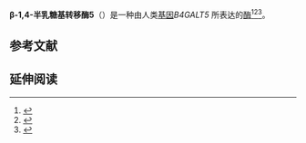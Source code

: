 {{PBB|geneid=9334}}
''' β-1,4-半乳糖基转移酶5'''（{{lang-en|Beta-1,4-galactosyltransferase 5}}）是一种由人类[[基因|基因]]''B4GALT5'' 所表达的[[酶|酶]]<ref name="pmid9597550">{{cite journal | author = Lo NW, Shaper JH, Pevsner J, Shaper NL | title = The expanding beta 4-galactosyltransferase gene family: messages from the databanks | journal = Glycobiology | volume = 8 | issue = 5 | pages = 517–26 |date=Aug 1998 | pmid = 9597550 | pmc =  | doi =10.1093/glycob/8.5.517  }}</ref><ref name="pmid9435216">{{cite journal | author = Sato T, Furukawa K, Bakker H, Van den Eijnden DH, Van Die I | title = Molecular cloning of a human cDNA encoding β-1,4-galactosyltransferase with 37% identity to mammalian UDP-Gal:GlcNAc β-1,4-galactosyltransferase | journal = Proc Natl Acad Sci U S A | volume = 95 | issue = 2 | pages = 472–7 |date=Feb 1998 | pmid = 9435216 | pmc = 18444 | doi =10.1073/pnas.95.2.472  }}</ref><ref name="entrez">{{cite web | title = Entrez Gene: B4GALT5 UDP-Gal:betaGlcNAc beta 1,4- galactosyltransferase, polypeptide 5| url = http://www.ncbi.nlm.nih.gov/sites/entrez?Db=gene&Cmd=ShowDetailView&TermToSearch=9334| accessdate = }}</ref>。

<!-- The PBB_Summary template is automatically maintained by Protein Box Bot.  See Template:PBB_Controls to Stop updates. 
{{PBB_Summary
| section_title = 
| summary_text = This gene is one of seven beta-1,4-galactosyltransferase (beta4GalT) genes. They encode type II membrane-bound glycoproteins that appear to have exclusive specificity for the donor substrate [[Uridine_diphosphate_galactose|UDP-galactose]]; all transfer galactose in a beta1,4 linkage to similar acceptor sugars: GlcNAc, Glc, and Xyl. Each beta4GalT has a distinct function in the biosynthesis of different glycoconjugates and saccharide structures. As type II membrane proteins, they have an N-terminal hydrophobic signal sequence that directs the protein to the Golgi apparatus and which then remains uncleaved to function as a transmembrane anchor. By sequence similarity, the beta4GalTs form four groups: beta4GalT1 and beta4GalT2, beta4GalT3 and beta4GalT4, beta4GalT5 and beta4GalT6, and beta4GalT7. The function of the enzyme encoded by this gene is not clear. This gene was previously designated as B4GALT4 but was renamed to B4GALT5. In the literature it is also referred to as beta4GalT2.<ref name="entrez"/>
}}-->

==参考文献==
{{reflist}}

==延伸阅读==
{{refbegin | 2}}
{{PBB_Further_reading 
| citations = 
*{{cite journal  | author=Amado M, Almeida R, Schwientek T, Clausen H |title=Identification and characterization of large galactosyltransferase gene families: galactosyltransferases for all functions |journal=Biochim. Biophys. Acta |volume=1473 |issue= 1 |pages= 35–53 |year= 2000 |pmid= 10580128 |doi=  10.1016/S0304-4165(99)00168-3}}
*{{cite journal  | author=Sato T, Aoki N, Matsuda T, Furukawa K |title=Differential effect of alpha-lactalbumin on beta-1,4-galactosyltransferase IV activities |journal=Biochem. Biophys. Res. Commun. |volume=244 |issue= 3 |pages= 637–41 |year= 1998 |pmid= 9535717 |doi= 10.1006/bbrc.1998.8327 }}
*{{cite journal  | author=Deloukas P, Matthews LH, Ashurst J, ''et al.'' |title=The DNA sequence and comparative analysis of human chromosome 20 |journal=Nature |volume=414 |issue= 6866 |pages= 865–71 |year= 2002 |pmid= 11780052 |doi= 10.1038/414865a }}
*{{cite journal  | author=Jia L, Young MF, Powell J, ''et al.'' |title=Gene expression profile of human bone marrow stromal cells: high-throughput expressed sequence tag sequencing analysis |journal=Genomics |volume=79 |issue= 1 |pages= 7–17 |year= 2002 |pmid= 11827452 |doi= 10.1006/geno.2001.6683 }}
*{{cite journal  | author=Xu S, Zhang S, Chen C, ''et al.'' |title=Over-expression of beta-1,4-galactosyltransferase V increases the growth of astrocytoma cell line |journal=J. Exp. Clin. Cancer Res. |volume=21 |issue= 3 |pages= 409–14 |year= 2003 |pmid= 12385586 |doi=  }}
*{{cite journal  | author=Strausberg RL, Feingold EA, Grouse LH, ''et al.'' |title=Generation and initial analysis of more than 15,000 full-length human and mouse cDNA sequences |journal=Proc. Natl. Acad. Sci. U.S.A. |volume=99 |issue= 26 |pages= 16899–903 |year= 2003 |pmid= 12477932 |doi= 10.1073/pnas.242603899  | pmc=139241 }}
*{{cite journal  | author=Ota T, Suzuki Y, Nishikawa T, ''et al.'' |title=Complete sequencing and characterization of 21,243 full-length human cDNAs |journal=Nat. Genet. |volume=36 |issue= 1 |pages= 40–5 |year= 2004 |pmid= 14702039 |doi= 10.1038/ng1285 }}
*{{cite journal  | author=Sato T, Furukawa K |title=Transcriptional regulation of the human beta-1,4-galactosyltransferase V gene in cancer cells: essential role of transcription factor Sp1 |journal=J. Biol. Chem. |volume=279 |issue= 38 |pages= 39574–83 |year= 2004 |pmid= 15263012 |doi= 10.1074/jbc.M405805200 }}
*{{cite journal  | author=Gerhard DS, Wagner L, Feingold EA, ''et al.'' |title=The Status, Quality, and Expansion of the NIH Full-Length cDNA Project: The Mammalian Gene Collection (MGC) |journal=Genome Res. |volume=14 |issue= 10B |pages= 2121–7 |year= 2004 |pmid= 15489334 |doi= 10.1101/gr.2596504  | pmc=528928 }}
*{{cite journal  | author=Jiang J, Chen X, Shen J, ''et al.'' |title=Beta1,4-galactosyltransferase V functions as a positive growth regulator in glioma |journal=J. Biol. Chem. |volume=281 |issue= 14 |pages= 9482–9 |year= 2006 |pmid= 16461357 |doi= 10.1074/jbc.M504489200 }}
*{{cite journal  | author=Sato T, Furukawa K |title=Sequential action of Ets-1 and Sp1 in the activation of the human beta-1,4-galactosyltransferase V gene involved in abnormal glycosylation characteristic of cancer cells |journal=J. Biol. Chem. |volume=282 |issue= 38 |pages= 27702–12 |year= 2007 |pmid= 17656364 |doi= 10.1074/jbc.M611862200 }}
*{{cite journal  | author=Kitayama K, Hayashida Y, Nishida K, Akama TO |title=Enzymes responsible for synthesis of corneal keratan sulfate glycosaminoglycans |journal=J. Biol. Chem. |volume=282 |issue= 41 |pages= 30085–96 |year= 2007 |pmid= 17690104 |doi= 10.1074/jbc.M703695200 }}
}}
{{refend}}

<!-- The PBB_Controls template provides controls for Protein Box Bot, please see Template:PBB_Controls for details. -->
{{PBB_Controls
| update_page = yes 
| require_manual_inspection = no 
| update_protein_box = yes
| update_summary = yes
| update_citations = yes
}}